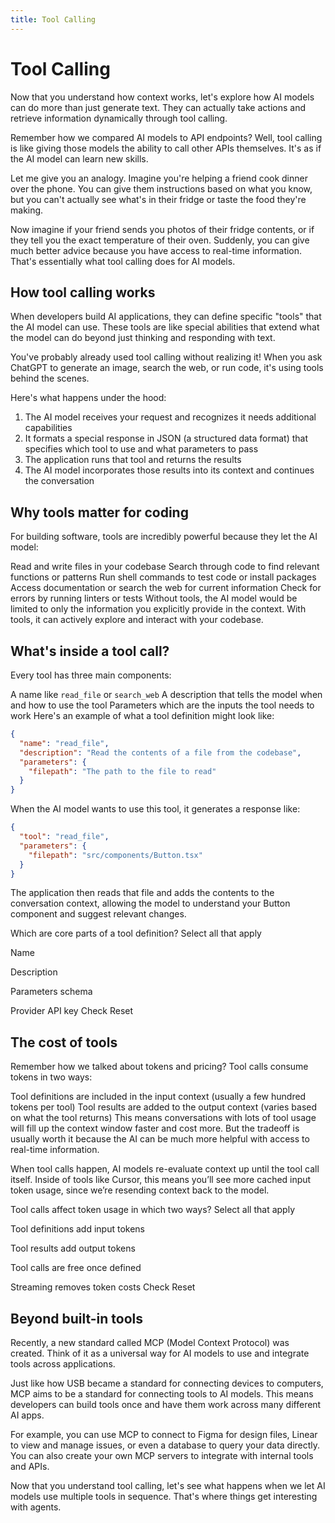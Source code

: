 ```yaml
---
title: Tool Calling
---
```

<MuxPlayer playbackId="TVEI1qteP9PzBGojxcJazbO24ipeCrwAaYERrJMIXag" />

# Tool Calling

Now that you understand how context works, let's explore how AI models can do more than just generate text. They can actually take actions and retrieve information dynamically through tool calling.

Remember how we compared AI models to API endpoints? Well, tool calling is like giving those models the ability to call other APIs themselves. It's as if the AI model can learn new skills.

Let me give you an analogy. Imagine you're helping a friend cook dinner over the phone. You can give them instructions based on what you know, but you can't actually see what's in their fridge or taste the food they're making.

Now imagine if your friend sends you photos of their fridge contents, or if they tell you the exact temperature of their oven. Suddenly, you can give much better advice because you have access to real-time information. That's essentially what tool calling does for AI models.

## How tool calling works

When developers build AI applications, they can define specific "tools" that the AI model can use. These tools are like special abilities that extend what the model can do beyond just thinking and responding with text.

You've probably already used tool calling without realizing it! When you ask ChatGPT to generate an image, search the web, or run code, it's using tools behind the scenes.

Here's what happens under the hood:

1. The AI model receives your request and recognizes it needs additional capabilities
2. It formats a special response in JSON (a structured data format) that specifies which tool to use and what parameters to pass
3. The application runs that tool and returns the results
4. The AI model incorporates those results into its context and continues the conversation

## Why tools matter for coding

For building software, tools are incredibly powerful because they let the AI model:

Read and write files in your codebase
Search through code to find relevant functions or patterns
Run shell commands to test code or install packages
Access documentation or search the web for current information
Check for errors by running linters or tests
Without tools, the AI model would be limited to only the information you explicitly provide in the context. With tools, it can actively explore and interact with your codebase.

## What's inside a tool call?

Every tool has three main components:

A name like `read_file` or `search_web`
A description that tells the model when and how to use the tool
Parameters which are the inputs the tool needs to work
Here's an example of what a tool definition might look like:

```json
{
  "name": "read_file",
  "description": "Read the contents of a file from the codebase",
  "parameters": {
    "filepath": "The path to the file to read"
  }
}
```

When the AI model wants to use this tool, it generates a response like:

```json
{
  "tool": "read_file",
  "parameters": {
    "filepath": "src/components/Button.tsx"
  }
}
```

The application then reads that file and adds the contents to the conversation context, allowing the model to understand your Button component and suggest relevant changes.

Which are core parts of a tool definition?
Select all that apply

Name

Description

Parameters schema

Provider API key
Check
Reset

## The cost of tools

Remember how we talked about tokens and pricing? Tool calls consume tokens in two ways:

Tool definitions are included in the input context (usually a few hundred tokens per tool)
Tool results are added to the output context (varies based on what the tool returns)
This means conversations with lots of tool usage will fill up the context window faster and cost more. But the tradeoff is usually worth it because the AI can be much more helpful with access to real-time information.

When tool calls happen, AI models re-evaluate context up until the tool call itself. Inside of tools like Cursor, this means you’ll see more cached input token usage, since we’re resending context back to the model.

Tool calls affect token usage in which two ways?
Select all that apply

Tool definitions add input tokens

Tool results add output tokens

Tool calls are free once defined

Streaming removes token costs
Check
Reset

## Beyond built-in tools

Recently, a new standard called MCP (Model Context Protocol) was created. Think of it as a universal way for AI models to use and integrate tools across applications.

Just like how USB became a standard for connecting devices to computers, MCP aims to be a standard for connecting tools to AI models. This means developers can build tools once and have them work across many different AI apps.

For example, you can use MCP to connect to Figma for design files, Linear to view and manage issues, or even a database to query your data directly. You can also create your own MCP servers to integrate with internal tools and APIs.

Now that you understand tool calling, let's see what happens when we let AI models use multiple tools in sequence. That's where things get interesting with agents.
